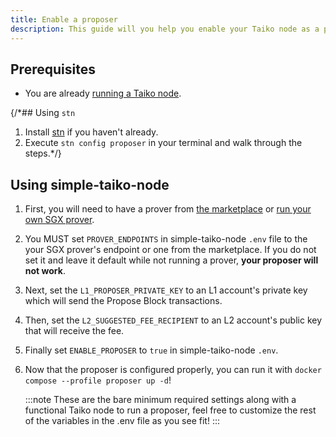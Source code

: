 ```yaml
---
title: Enable a proposer
description: This guide will you help you enable your Taiko node as a proposer.
---
```



## Prerequisites

- You are already [running a Taiko node](/src/content/docs/guides/run-a-taiko-node.mdx).

{/*## Using `stn`

1. Install [stn](https://github.com/d1onys1us/stn) if you haven't already.
2. Execute `stn config proposer` in your terminal and walk through the steps.*/}

## Using simple-taiko-node

<Steps>

1. First, you will need to have a prover from [the marketplace](/src/content/docs/resources/prover-marketplace.md) or [run your own SGX prover](/src/content/docs/guides/enable-a-prover.mdx).

2. You MUST set `PROVER_ENDPOINTS` in simple-taiko-node `.env` file to the your SGX prover's endpoint or one from the marketplace. If you do not set it and leave it default while not running a prover, **your proposer will not work**.

3. Next, set the `L1_PROPOSER_PRIVATE_KEY` to an L1 account's private key which will send the Propose Block transactions.

4. Then, set the `L2_SUGGESTED_FEE_RECIPIENT` to an L2 account's public key that will receive the fee.

5. Finally set `ENABLE_PROPOSER` to `true` in simple-taiko-node `.env`.

6. Now that the proposer is configured properly, you can run it with `docker compose --profile proposer up -d`!

    :::note
    These are the bare minimum required settings along with a functional Taiko node to run a proposer, feel free to customize the rest of the variables in the .env file as you see fit!
    :::

</Steps>
